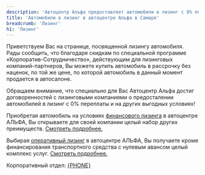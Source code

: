 ```yaml
---
description: 'Автоцентр Альфа предоставляет автомобили в лизинг с 0% переплаты и на других выгодных условиях!'
title: 'Автомобили в лизинг в автоцентре Альфа в Самаре'
breadcrumb: 'Лизинг'
h1: 'Лизинг'
---
```



<p>Приветствуем Вас на странице, посвященной лизингу автомобиля. Рады сообщить, что благодаря скидкам по специальной программе <nobr>«Корпоратив-Сотрудничество»</nobr>, действующим для лизинговых <nobr>компаний-партнеров</nobr>, Вы можете купить автомобиль в рассрочку без наценок, по той же цене, по которой автомобиль в данный момент продается в автосалоне.</p>
<p>
	 Обращаем внимание, что специально для Вас Автоцентр Альфа достиг договоренностей с лизинговыми компаниями о предосталении автомобилей в лизинг с 0% переплаты и на других выгодных условиях!
</p>
<p>
	 Приобретая автомобиль на условиях <a href="/corporate_clients/leasing/financial_leasing.php">финансового лизинга</a> в автоцентре АЛЬФА, Вы открываете для своей компании целый набор других преимуществ. <a href="/corporate_clients/leasing/financial_leasing.php">Смотреть подробнее. </a>
</p>
<p>
	 Выбирая <a href="/corporate_clients/leasing/operative_leasing.php">оперативный лизинг</a> в автоцентре АЛЬФА, Вы получаете кроме финансирования транспортного средства с нулевым авансом целый комплекс услуг. <a href="/corporate_clients/leasing/operative_leasing.php">Смотреть подробнее.</a>
</p>
<p>
	 Корпоративный отдел: <a href={`tel:${phoneFormat(PHONE)}`}>{PHONE}</a>
</p>
